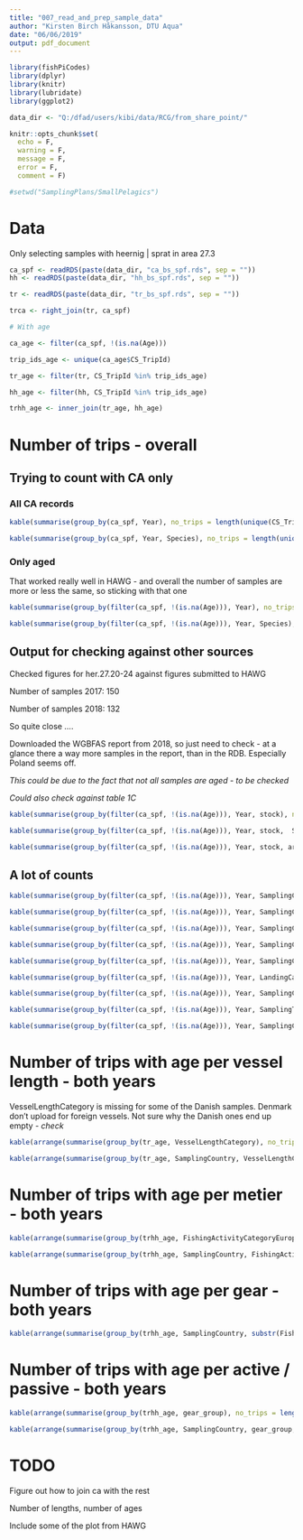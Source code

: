 ```yaml
---
title: "007_read_and_prep_sample_data"
author: "Kirsten Birch Håkansson, DTU Aqua"
date: "06/06/2019"
output: pdf_document
---
```



```r

library(fishPiCodes)	
library(dplyr)
library(knitr)
library(lubridate)
library(ggplot2)

data_dir <- "Q:/dfad/users/kibi/data/RCG/from_share_point/"

knitr::opts_chunk$set(
  echo = F,
  warning = F,
  message = F,
  error = F,
  comment = F)

#setwd("SamplingPlans/SmallPelagics")
```

# Data

Only selecting samples with heernig | sprat in area 27.3

```r

ca_spf <- readRDS(paste(data_dir, "ca_bs_spf.rds", sep = ""))
hh <- readRDS(paste(data_dir, "hh_bs_spf.rds", sep = ""))

tr <- readRDS(paste(data_dir, "tr_bs_spf.rds", sep = ""))

trca <- right_join(tr, ca_spf)

# With age

ca_age <- filter(ca_spf, !(is.na(Age)))

trip_ids_age <- unique(ca_age$CS_TripId)

tr_age <- filter(tr, CS_TripId %in% trip_ids_age)

hh_age <- filter(hh, CS_TripId %in% trip_ids_age)

trhh_age <- inner_join(tr_age, hh_age)

```

# Number of trips - overall

## Trying to count with CA only

### All CA records

```r

kable(summarise(group_by(ca_spf, Year), no_trips = length(unique(CS_TripId))))

kable(summarise(group_by(ca_spf, Year, Species), no_trips = length(unique(CS_TripId))))

```


### Only aged

That worked really well in HAWG - and overall the number of samples are more or less the same, so sticking with that one

```r

kable(summarise(group_by(filter(ca_spf, !(is.na(Age))), Year), no_trips = length(unique(CS_TripId))))

kable(summarise(group_by(filter(ca_spf, !(is.na(Age))), Year, Species), no_trips = length(unique(CS_TripId))))

```

## Output for checking against other sources

Checked figures for her.27.20-24 against figures submitted to HAWG

Number of samples 2017: 150

Number of samples 2018: 132

So quite close ....

Downloaded the WGBFAS report from 2018, so just need to check - at a glance there a way more samples in the report, than in the RDB. Especially Poland seems off.

*This could be due to the fact that not all samples are aged - to be checked*

*Could also check against table 1C*

```r

kable(summarise(group_by(filter(ca_spf, !(is.na(Age))), Year, stock), no_trips = length(unique(CS_TripId))))

kable(summarise(group_by(filter(ca_spf, !(is.na(Age))), Year, stock,  SamplingCountry), no_trips = length(unique(CS_TripId))))

kable(summarise(group_by(filter(ca_spf, !(is.na(Age))), Year, stock, area, SamplingCountry), no_trips = length(unique(CS_TripId))))


```

## A lot of counts

```r

kable(summarise(group_by(filter(ca_spf, !(is.na(Age))), Year, SamplingCountry), no_trips = length(unique(CS_TripId))))

kable(summarise(group_by(filter(ca_spf, !(is.na(Age))), Year, SamplingCountry, FlagCountry), no_trips = length(unique(CS_TripId))))

kable(summarise(group_by(filter(ca_spf, !(is.na(Age))), Year, SamplingCountry, LandingCountry), no_trips = length(unique(CS_TripId))))

kable(summarise(group_by(filter(ca_spf, !(is.na(Age))), Year, SamplingCountry, Species), no_trips = length(unique(CS_TripId))))

kable(summarise(group_by(filter(ca_spf, !(is.na(Age))), Year, SamplingCountry, stock), no_trips = length(unique(CS_TripId))))

kable(summarise(group_by(filter(ca_spf, !(is.na(Age))), Year, LandingCategory), no_trips = length(unique(CS_TripId))))

kable(summarise(group_by(filter(ca_spf, !(is.na(Age))), Year, SamplingCountry, LandingCategory), no_trips = length(unique(CS_TripId))))

kable(summarise(group_by(filter(ca_spf, !(is.na(Age))), Year, SamplingType), no_trips = length(unique(CS_TripId))))

kable(summarise(group_by(filter(ca_spf, !(is.na(Age))), Year, SamplingCountry, SamplingType), no_trips = length(unique(CS_TripId))))
```

# Number of trips with age per vessel length - both years

VesselLengthCategory is missing for some of the Danish samples. Denmark don't upload for foreign vessels. Not sure why the Danish ones end up empty - *check*

```r
kable(arrange(summarise(group_by(tr_age, VesselLengthCategory), no_trips = length(unique(CS_TripId))), VesselLengthCategory))

kable(arrange(summarise(group_by(tr_age, SamplingCountry, VesselLengthCategory), no_trips = length(unique(CS_TripId))), VesselLengthCategory))

```


# Number of trips with age per metier - both years


```r

kable(arrange(summarise(group_by(trhh_age, FishingActivityCategoryEuropeanLvl6), no_trips = length(unique(CS_TripId))), FishingActivityCategoryEuropeanLvl6))

kable(arrange(summarise(group_by(trhh_age, SamplingCountry, FishingActivityCategoryEuropeanLvl6), no_trips = length(unique(CS_TripId))), FishingActivityCategoryEuropeanLvl6))

```


# Number of trips with age per gear - both years


```r

kable(arrange(summarise(group_by(trhh_age, SamplingCountry, substr(FishingActivityCategoryEuropeanLvl6, 1, 3)), no_trips = length(unique(CS_TripId)))))

```


# Number of trips with age per active / passive - both years


```r

kable(arrange(summarise(group_by(trhh_age, gear_group), no_trips = length(unique(CS_TripId))), gear_group))

kable(arrange(summarise(group_by(trhh_age, SamplingCountry, gear_group, Area), no_trips = length(unique(CS_TripId))), gear_group))

```

# TODO

Figure out how to join ca with the rest

Number of lengths, number of ages

Include some of the plot from HAWG
